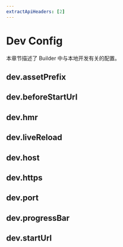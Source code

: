 ```yaml
---
extractApiHeaders: [2]
---
```


# Dev Config

本章节描述了 Builder 中与本地开发有关的配置。

## dev.assetPrefix


<AssetPrefix />

## dev.beforeStartUrl


<BeforeStartUrl />

## dev.hmr


<Hmr />

## dev.liveReload


<LiveReload />

## dev.host


<Host />

## dev.https


<Https />

## dev.port


<Port />

## dev.progressBar


<ProgressBar />

## dev.startUrl


<StartUrl />
